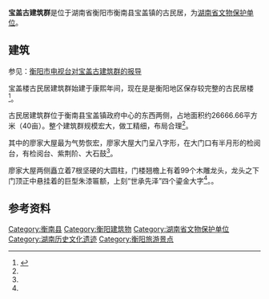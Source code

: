 {{coord|26|43|12.7|N|113|00|16.1|E|scale:10000|display=title}}
{{文物保护单位
| 级别 = 省级
| 省区市 = 湖南省
| 名称 = 宝盖古建筑群
| 图片 = 
| 编号 = 
| 分类 = 古建筑		
| 时代 = 清
| 所在 = [[衡阳市|衡阳市]][[衡南县|衡南县]][[宝盖镇_(衡南县)|宝盖镇]]政府东西两侧
| 登录 = 
}}

'''宝盖古建筑群'''是位于湖南省衡阳市衡南县宝盖镇的古民居，为[[湖南省文物保护单位|湖南省文物保护单位]]。
== 建筑 ==
参见：[http://www.hydst.com/msxw/2014/10/03/22114830976.html 衡阳市电视台对宝盖古建筑群的报导]

宝盖楼古民居建筑群始建于康熙年间，现在是是衡阳地区保存较完整的古民居楼<ref name=":0">{{Cite news|url=http://news.idoican.com.cn/hengywb/html/2010-08/31/content_1527653.htm?div=-1|title=衡南宝盖古民居群：庭院深深曾转晕日本兵|last=胡|first=舒婷|date=2010年8月31日|work=衡阳晚报|accessdate=}}{{dead link|date=2017年12月 |bot=InternetArchiveBot |fix-attempted=yes }}</ref>。

古民居建筑群位于衡南县宝盖镇政府中心的东西两侧，占地面积约26666.66平方米（40亩）。整个建筑群规模宏大，做工精细，布局合理<ref name=":0" />。

其中的廖家大屋最为气势恢宏，廖家大屋大门呈八字形，在大门口有半月形的检阅台，有检阅台、紫荆阶、大石鼓<ref name=":0" />。

廖家大屋两侧矗立着7根坚硬的大圆柱，门楼翘檐上有着99个木雕龙头，龙头之下门顶正中悬挂着的巨型朱漆匾额，上刻“世承先泽”四个鎏金大字<ref name=":0" />。。

== 参考资料 ==
{{Reflist|2}}
[[Category:衡南县|Category:衡南县]]
[[Category:衡阳建筑物|Category:衡阳建筑物]]
[[Category:湖南省文物保护单位|Category:湖南省文物保护单位]]
[[Category:湖南历史文化遗迹|Category:湖南历史文化遗迹]]
[[Category:衡阳旅游景点|Category:衡阳旅游景点]]
